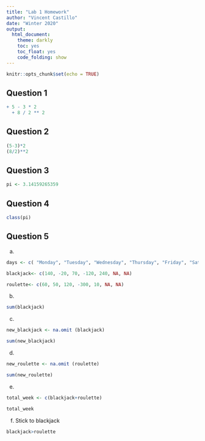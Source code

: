 ```yaml
---
title: "Lab 1 Homework"
author: "Vincent Castillo"
date: "Winter 2020"
output:
  html_document:
    theme: darkly
    toc: yes
    toc_float: yes
    code_folding: show
---
```


```r
knitr::opts_chunk$set(echo = TRUE)
```
## Question 1
```r
+ 5 - 3 * 2  
  + 8 / 2 ** 2  
```
## Question 2
```r
(5-3)*2
(8/2)**2
```
## Question 3
```r
pi <- 3.14159265359
```
## Question 4
```r
class(pi)
```
## Question 5
a)
```r
days <- c( "Monday", "Tuesday", "Wednesday", "Thursday", "Friday", "Saturday", "Sunday")
```
```r
blackjack<- c(140, -20, 70, -120, 240, NA, NA)
```
```r
roulette<- c(60, 50, 120, -300, 10, NA, NA)
```
b)
```r
sum(blackjack)
```
c)
```r
new_blackjack <- na.omit (blackjack)
```
```r
sum(new_blackjack)
```
d)
```r
new_roulette <- na.omit (roulette)
```
```r
sum(new_roulette)
```
e)
```r
total_week <- c(blackjack+roulette)
```
```r
total_week
```
f) Stick to blackjack
```r
blackjack>roulette
```




